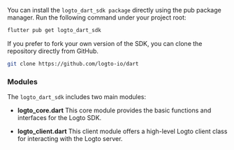 
<Tabs>

<TabItem value="pub" label="pub.dev">

You can install the `logto_dart_sdk package` directly using the pub package manager.
Run the following command under your project root:

```bash
flutter pub get logto_dart_sdk
```

</TabItem>

<TabItem value="github" label="GitHub">

If you prefer to fork your own version of the SDK, you can clone the repository directly from GitHub.

```bash
git clone https://github.com/logto-io/dart
```

</TabItem>

</Tabs>

### Modules

The `logto_dart_sdk` includes two main modules:

- **logto_core.dart** This core module provides the basic functions and interfaces for the Logto SDK.

- **logto_client.dart** This client module offers a high-level Logto client class for interacting with the Logto server.
